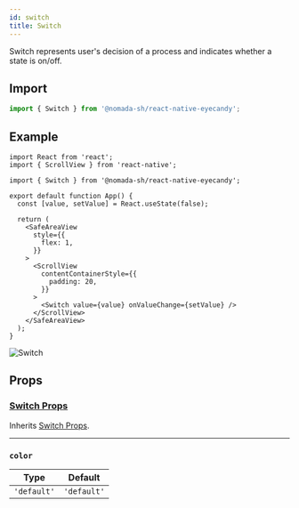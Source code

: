 ```yaml
---
id: switch
title: Switch
---
```


Switch represents user's decision of a process and indicates whether a state is on/off.

## Import

```jsx
import { Switch } from '@nomada-sh/react-native-eyecandy';
```

## Example

```tsx
import React from 'react';
import { ScrollView } from 'react-native';

import { Switch } from '@nomada-sh/react-native-eyecandy';

export default function App() {
  const [value, setValue] = React.useState(false);

  return (
    <SafeAreaView
      style={{
        flex: 1,
      }}
    >
      <ScrollView
        contentContainerStyle={{
          padding: 20,
        }}
      >
        <Switch value={value} onValueChange={setValue} />
      </ScrollView>
    </SafeAreaView>
  );
}
```

![Switch](../assets/components/switch.gif)

## Props

### [Switch Props](https://reactnative.dev/docs/switch#props)

Inherits [Switch Props](https://reactnative.dev/docs/switch#props).

---

### `color`

| Type        | Default     |
| ----------- | ----------- |
| `'default'` | `'default'` |
